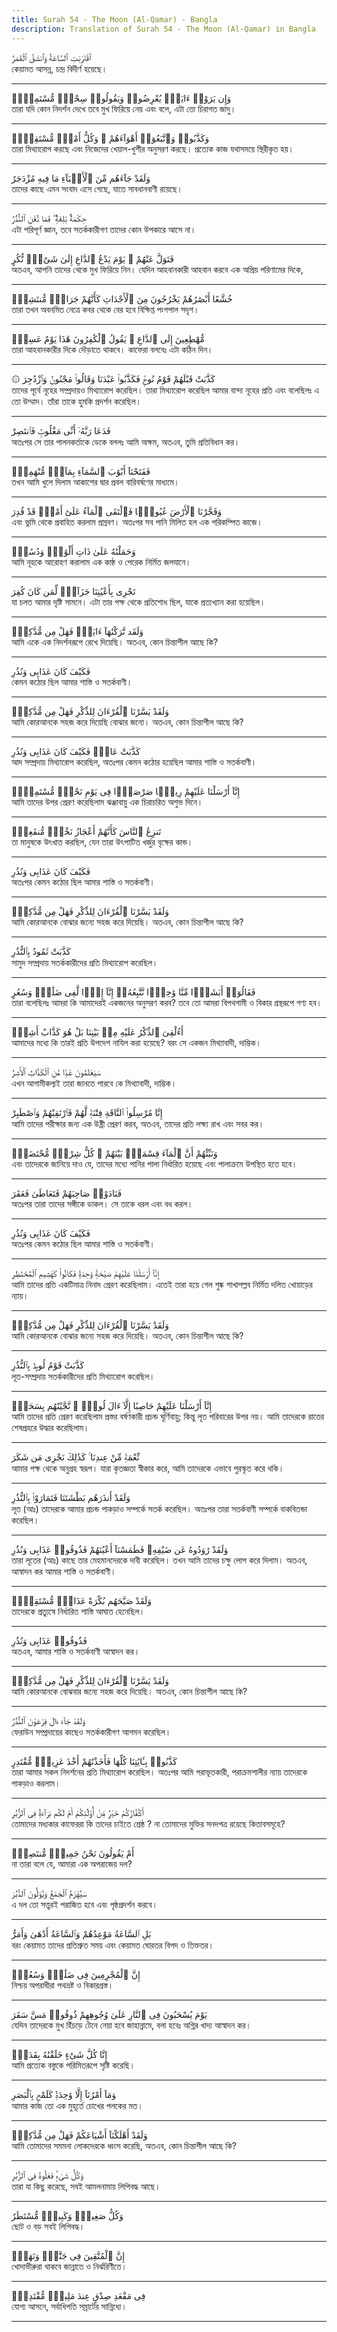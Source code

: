 ```yaml
---
title: Surah 54 - The Moon (Al-Qamar) - Bangla
description: Translation of Surah 54 - The Moon (Al-Qamar) in Bangla
---
```





<Aside type="quran" title="1">
ٱقْتَرَبَتِ ٱلسَّاعَةُ وَٱنشَقَّ ٱلْقَمَرُ
</Aside>

<Aside type="reference" title="1">
কেয়ামত আসন্ন, চন্দ্র বিদীর্ণ হয়েছে।
</Aside>

---

<Aside type="quran" title="2">
وَإِن يَرَوْا۟ ءَايَةًۭ يُعْرِضُوا۟ وَيَقُولُوا۟ سِحْرٌۭ مُّسْتَمِرٌّۭ
</Aside>

<Aside type="reference" title="2">
তারা যদি কোন নিদর্শন দেখে তবে মুখ ফিরিয়ে নেয় এবং বলে, এটা তো চিরাগত জাদু।
</Aside>

---

<Aside type="quran" title="3">
وَكَذَّبُوا۟ وَٱتَّبَعُوٓا۟ أَهْوَآءَهُمْ ۚ وَكُلُّ أَمْرٍۢ مُّسْتَقِرٌّۭ
</Aside>

<Aside type="reference" title="3">
তারা মিথ্যারোপ করছে এবং নিজেদের খেয়াল-খুশীর অনুসরণ করছে। প্রত্যেক কাজ যথাসময়ে স্থিরীকৃত হয়।
</Aside>

---

<Aside type="quran" title="4">
وَلَقَدْ جَآءَهُم مِّنَ ٱلْأَنۢبَآءِ مَا فِيهِ مُزْدَجَرٌ
</Aside>

<Aside type="reference" title="4">
তাদের কাছে এমন সংবাদ এসে গেছে, যাতে সাবধানবাণী রয়েছে।
</Aside>

---

<Aside type="quran" title="5">
حِكْمَةٌۢ بَٰلِغَةٌۭ ۖ فَمَا تُغْنِ ٱلنُّذُرُ
</Aside>

<Aside type="reference" title="5">
এটা পরিপূর্ণ জ্ঞান, তবে সতর্ককারীগণ তাদের কোন উপকারে আসে না।
</Aside>

---

<Aside type="quran" title="6">
فَتَوَلَّ عَنْهُمْ ۘ يَوْمَ يَدْعُ ٱلدَّاعِ إِلَىٰ شَىْءٍۢ نُّكُرٍ
</Aside>

<Aside type="reference" title="6">
অতএব, আপনি তাদের থেকে মুখ ফিরিয়ে নিন। যেদিন আহবানকারী আহবান করবে এক অপ্রিয় পরিণামের দিকে,
</Aside>

---

<Aside type="quran" title="7">
خُشَّعًا أَبْصَٰرُهُمْ يَخْرُجُونَ مِنَ ٱلْأَجْدَاثِ كَأَنَّهُمْ جَرَادٌۭ مُّنتَشِرٌۭ
</Aside>

<Aside type="reference" title="7">
তারা তখন অবনমিত নেত্রে কবর থেকে বের হবে বিক্ষিপ্ত পংগপাল সদৃশ।
</Aside>

---

<Aside type="quran" title="8">
مُّهْطِعِينَ إِلَى ٱلدَّاعِ ۖ يَقُولُ ٱلْكَٰفِرُونَ هَٰذَا يَوْمٌ عَسِرٌۭ
</Aside>

<Aside type="reference" title="8">
তারা আহবানকারীর দিকে দৌড়াতে থাকবে। কাফেরা বলবেঃ এটা কঠিন দিন।
</Aside>

---

<Aside type="quran" title="9">
۞ كَذَّبَتْ قَبْلَهُمْ قَوْمُ نُوحٍۢ فَكَذَّبُوا۟ عَبْدَنَا وَقَالُوا۟ مَجْنُونٌۭ وَٱزْدُجِرَ
</Aside>

<Aside type="reference" title="9">
তাদের পূর্বে নূহের সম্প্রদায়ও মিথ্যারোপ করেছিল। তারা মিথ্যারোপ করেছিল আমার বান্দা নূহের প্রতি এবং বলেছিলঃ এ তো উম্মাদ। তাঁরা তাকে হুমকি প্রদর্শন করেছিল।
</Aside>

---

<Aside type="quran" title="10">
فَدَعَا رَبَّهُۥٓ أَنِّى مَغْلُوبٌۭ فَٱنتَصِرْ
</Aside>

<Aside type="reference" title="10">
অতঃপর সে তার পালনকর্তাকে ডেকে বললঃ আমি অক্ষম, অতএব, তুমি প্রতিবিধান কর।
</Aside>

---

<Aside type="quran" title="11">
فَفَتَحْنَآ أَبْوَٰبَ ٱلسَّمَآءِ بِمَآءٍۢ مُّنْهَمِرٍۢ
</Aside>

<Aside type="reference" title="11">
তখন আমি খুলে দিলাম আকাশের দ্বার প্রবল বারিবর্ষণের মাধ্যমে।
</Aside>

---

<Aside type="quran" title="12">
وَفَجَّرْنَا ٱلْأَرْضَ عُيُونًۭا فَٱلْتَقَى ٱلْمَآءُ عَلَىٰٓ أَمْرٍۢ قَدْ قُدِرَ
</Aside>

<Aside type="reference" title="12">
এবং ভুমি থেকে প্রবাহিত করলাম প্রস্রবণ। অতঃপর সব পানি মিলিত হল এক পরিকম্পিত কাজে।
</Aside>

---

<Aside type="quran" title="13">
وَحَمَلْنَٰهُ عَلَىٰ ذَاتِ أَلْوَٰحٍۢ وَدُسُرٍۢ
</Aside>

<Aside type="reference" title="13">
আমি নূহকে আরোহণ করালাম এক কাষ্ঠ ও পেরেক নির্মিত জলযানে।
</Aside>

---

<Aside type="quran" title="14">
تَجْرِى بِأَعْيُنِنَا جَزَآءًۭ لِّمَن كَانَ كُفِرَ
</Aside>

<Aside type="reference" title="14">
যা চলত আমার দৃষ্টি সামনে। এটা তার পক্ষ থেকে প্রতিশোধ ছিল, যাকে প্রত্যখ্যান করা হয়েছিল।
</Aside>

---

<Aside type="quran" title="15">
وَلَقَد تَّرَكْنَٰهَآ ءَايَةًۭ فَهَلْ مِن مُّدَّكِرٍۢ
</Aside>

<Aside type="reference" title="15">
আমি একে এক নিদর্শনরূপে রেখে দিয়েছি। অতএব, কোন চিন্তাশীল আছে কি?
</Aside>

---

<Aside type="quran" title="16">
فَكَيْفَ كَانَ عَذَابِى وَنُذُرِ
</Aside>

<Aside type="reference" title="16">
কেমন কঠোর ছিল আমার শাস্তি ও সতর্কবাণী।
</Aside>

---

<Aside type="quran" title="17">
وَلَقَدْ يَسَّرْنَا ٱلْقُرْءَانَ لِلذِّكْرِ فَهَلْ مِن مُّدَّكِرٍۢ
</Aside>

<Aside type="reference" title="17">
আমি কোরআনকে সহজ করে দিয়েছি বোঝার জন্যে। অতএব, কোন চিন্তাশীল আছে কি?
</Aside>

---

<Aside type="quran" title="18">
كَذَّبَتْ عَادٌۭ فَكَيْفَ كَانَ عَذَابِى وَنُذُرِ
</Aside>

<Aside type="reference" title="18">
আদ সম্প্রদায় মিথ্যারোপ করেছিল, অতঃপর কেমন কঠোর হয়েছিল আমার শাস্তি ও সতর্কবাণী।
</Aside>

---

<Aside type="quran" title="19">
إِنَّآ أَرْسَلْنَا عَلَيْهِمْ رِيحًۭا صَرْصَرًۭا فِى يَوْمِ نَحْسٍۢ مُّسْتَمِرٍّۢ
</Aside>

<Aside type="reference" title="19">
আমি তাদের উপর প্রেরণ করেছিলাম ঝঞ্জাবায়ু এক চিরাচরিত অশুভ দিনে।
</Aside>

---

<Aside type="quran" title="20">
تَنزِعُ ٱلنَّاسَ كَأَنَّهُمْ أَعْجَازُ نَخْلٍۢ مُّنقَعِرٍۢ
</Aside>

<Aside type="reference" title="20">
তা মানুষকে উৎখাত করছিল, যেন তারা উৎপাটিত খর্জুর বৃক্ষের কান্ড।
</Aside>

---

<Aside type="quran" title="21">
فَكَيْفَ كَانَ عَذَابِى وَنُذُرِ
</Aside>

<Aside type="reference" title="21">
অতঃপর কেমন কঠোর ছিল আমার শাস্তি ও সতর্কবাণী।
</Aside>

---

<Aside type="quran" title="22">
وَلَقَدْ يَسَّرْنَا ٱلْقُرْءَانَ لِلذِّكْرِ فَهَلْ مِن مُّدَّكِرٍۢ
</Aside>

<Aside type="reference" title="22">
আমি কোরআনকে বোঝার জন্যে সহজ করে দিয়েছি। অতএব, কোন চিন্তাশীল আছে কি?
</Aside>

---

<Aside type="quran" title="23">
كَذَّبَتْ ثَمُودُ بِٱلنُّذُرِ
</Aside>

<Aside type="reference" title="23">
সামুদ সম্প্রদায় সতর্ককারীদের প্রতি মিথ্যারোপ করেছিল।
</Aside>

---

<Aside type="quran" title="24">
فَقَالُوٓا۟ أَبَشَرًۭا مِّنَّا وَٰحِدًۭا نَّتَّبِعُهُۥٓ إِنَّآ إِذًۭا لَّفِى ضَلَٰلٍۢ وَسُعُرٍ
</Aside>

<Aside type="reference" title="24">
তারা বলেছিলঃ আমরা কি আমাদেরই একজনের অনুসরণ করব? তবে তো আমরা বিপথগামী ও বিকার গ্রস্থরূপে গণ্য হব।
</Aside>

---

<Aside type="quran" title="25">
أَءُلْقِىَ ٱلذِّكْرُ عَلَيْهِ مِنۢ بَيْنِنَا بَلْ هُوَ كَذَّابٌ أَشِرٌۭ
</Aside>

<Aside type="reference" title="25">
আমাদের মধ্যে কি তারই প্রতি উপদেশ নাযিল করা হয়েছে? বরং সে একজন মিথ্যাবাদী, দাম্ভিক।
</Aside>

---

<Aside type="quran" title="26">
سَيَعْلَمُونَ غَدًۭا مَّنِ ٱلْكَذَّابُ ٱلْأَشِرُ
</Aside>

<Aside type="reference" title="26">
এখন আগামীকল্যই তারা জানতে পারবে কে মিথ্যাবাদী, দাম্ভিক।
</Aside>

---

<Aside type="quran" title="27">
إِنَّا مُرْسِلُوا۟ ٱلنَّاقَةِ فِتْنَةًۭ لَّهُمْ فَٱرْتَقِبْهُمْ وَٱصْطَبِرْ
</Aside>

<Aside type="reference" title="27">
আমি তাদের পরীক্ষার জন্য এক উষ্ট্রী প্রেরণ করব, অতএব, তাদের প্রতি লক্ষ্য রাখ এবং সবর কর।
</Aside>

---

<Aside type="quran" title="28">
وَنَبِّئْهُمْ أَنَّ ٱلْمَآءَ قِسْمَةٌۢ بَيْنَهُمْ ۖ كُلُّ شِرْبٍۢ مُّحْتَضَرٌۭ
</Aside>

<Aside type="reference" title="28">
এবং তাদেরকে জানিয়ে দাও যে, তাদের মধ্যে পানির পালা নির্ধারিত হয়েছে এবং পালাক্রমে উপস্থিত হতে হবে।
</Aside>

---

<Aside type="quran" title="29">
فَنَادَوْا۟ صَاحِبَهُمْ فَتَعَاطَىٰ فَعَقَرَ
</Aside>

<Aside type="reference" title="29">
অতঃপর তারা তাদের সঙ্গীকে ডাকল। সে তাকে ধরল এবং বধ করল।
</Aside>

---

<Aside type="quran" title="30">
فَكَيْفَ كَانَ عَذَابِى وَنُذُرِ
</Aside>

<Aside type="reference" title="30">
অতঃপর কেমন কঠোর ছিল আমার শাস্তি ও সতর্কবাণী।
</Aside>

---

<Aside type="quran" title="31">
إِنَّآ أَرْسَلْنَا عَلَيْهِمْ صَيْحَةًۭ وَٰحِدَةًۭ فَكَانُوا۟ كَهَشِيمِ ٱلْمُحْتَظِرِ
</Aside>

<Aside type="reference" title="31">
আমি তাদের প্রতি একটিমাত্র নিনাদ প্রেরণ করেছিলাম। এতেই তারা হয়ে গেল শুষ্ক শাখাপল্লব নির্মিত দলিত খোয়াড়ের ন্যায়।
</Aside>

---

<Aside type="quran" title="32">
وَلَقَدْ يَسَّرْنَا ٱلْقُرْءَانَ لِلذِّكْرِ فَهَلْ مِن مُّدَّكِرٍۢ
</Aside>

<Aside type="reference" title="32">
আমি কোরআনকে বোঝার জন্যে সহজ করে দিয়েছি। অতএব, কোন চিন্তাশীল আছে কি?
</Aside>

---

<Aside type="quran" title="33">
كَذَّبَتْ قَوْمُ لُوطٍۭ بِٱلنُّذُرِ
</Aside>

<Aside type="reference" title="33">
লূত-সম্প্রদায় সতর্ককারীদের প্রতি মিথ্যারোপ করেছিল।
</Aside>

---

<Aside type="quran" title="34">
إِنَّآ أَرْسَلْنَا عَلَيْهِمْ حَاصِبًا إِلَّآ ءَالَ لُوطٍۢ ۖ نَّجَّيْنَٰهُم بِسَحَرٍۢ
</Aside>

<Aside type="reference" title="34">
আমি তাদের প্রতি প্রেরণ করেছিলাম প্রস্তর বর্ষণকারী প্রচন্ড ঘূর্ণিবায়ু; কিন্তু লূত পরিবারের উপর নয়। আমি তাদেরকে রাতের শেষপ্রহরে উদ্ধার করেছিলাম।
</Aside>

---

<Aside type="quran" title="35">
نِّعْمَةًۭ مِّنْ عِندِنَا ۚ كَذَٰلِكَ نَجْزِى مَن شَكَرَ
</Aside>

<Aside type="reference" title="35">
আমার পক্ষ থেকে অনুগ্রহ স্বরূপ। যারা কৃতজ্ঞতা স্বীকার করে, আমি তাদেরকে এভাবে পুরস্কৃত করে থকি।
</Aside>

---

<Aside type="quran" title="36">
وَلَقَدْ أَنذَرَهُم بَطْشَتَنَا فَتَمَارَوْا۟ بِٱلنُّذُرِ
</Aside>

<Aside type="reference" title="36">
লূত (আঃ) তাদেরকে আমার প্রচন্ড পাকড়াও সম্পর্কে সতর্ক করেছিল। অতঃপর তারা সতর্কবাণী সম্পর্কে বাকবিতন্ডা করেছিল।
</Aside>

---

<Aside type="quran" title="37">
وَلَقَدْ رَٰوَدُوهُ عَن ضَيْفِهِۦ فَطَمَسْنَآ أَعْيُنَهُمْ فَذُوقُوا۟ عَذَابِى وَنُذُرِ
</Aside>

<Aside type="reference" title="37">
তারা লূতের (আঃ) কাছে তার মেহমানদেরকে দাবী করেছিল। তখন আমি তাদের চক্ষু লোপ করে দিলাম। অতএব, আস্বাদন কর আমার শাস্তি ও সতর্কবাণী।
</Aside>

---

<Aside type="quran" title="38">
وَلَقَدْ صَبَّحَهُم بُكْرَةً عَذَابٌۭ مُّسْتَقِرٌّۭ
</Aside>

<Aside type="reference" title="38">
তাদেরকে প্রত্যুষে নির্ধারিত শাস্তি আঘাত হেনেছিল।
</Aside>

---

<Aside type="quran" title="39">
فَذُوقُوا۟ عَذَابِى وَنُذُرِ
</Aside>

<Aside type="reference" title="39">
অতএব, আমার শাস্তি ও সতর্কবাণী আস্বাদন কর।
</Aside>

---

<Aside type="quran" title="40">
وَلَقَدْ يَسَّرْنَا ٱلْقُرْءَانَ لِلذِّكْرِ فَهَلْ مِن مُّدَّكِرٍۢ
</Aside>

<Aside type="reference" title="40">
আমি কোরআনকে বোঝবার জন্যে সহজ করে দিয়েছি। অতএব, কোন চিন্তাশীল আছে কি?
</Aside>

---

<Aside type="quran" title="41">
وَلَقَدْ جَآءَ ءَالَ فِرْعَوْنَ ٱلنُّذُرُ
</Aside>

<Aside type="reference" title="41">
ফেরাউন সম্প্রদায়ের কাছেও সতর্ককারীগণ আগমন করেছিল।
</Aside>

---

<Aside type="quran" title="42">
كَذَّبُوا۟ بِـَٔايَٰتِنَا كُلِّهَا فَأَخَذْنَٰهُمْ أَخْذَ عَزِيزٍۢ مُّقْتَدِرٍ
</Aside>

<Aside type="reference" title="42">
তারা আমার সকল নিদর্শনের প্রতি মিথ্যারোপ করেছিল। অতঃপর আমি পরাভূতকারী, পরাক্রমশালীর ন্যায় তাদেরকে পাকড়াও করলাম।
</Aside>

---

<Aside type="quran" title="43">
أَكُفَّارُكُمْ خَيْرٌۭ مِّنْ أُو۟لَٰٓئِكُمْ أَمْ لَكُم بَرَآءَةٌۭ فِى ٱلزُّبُرِ
</Aside>

<Aside type="reference" title="43">
তোমাদের মধ্যকার কাফেররা কি তাদের চাইতে শ্রেষ্ঠ ? না তোমাদের মুক্তির সনদপত্র রয়েছে কিতাবসমূহে?
</Aside>

---

<Aside type="quran" title="44">
أَمْ يَقُولُونَ نَحْنُ جَمِيعٌۭ مُّنتَصِرٌۭ
</Aside>

<Aside type="reference" title="44">
না তারা বলে যে, আমারা এক অপরাজেয় দল?
</Aside>

---

<Aside type="quran" title="45">
سَيُهْزَمُ ٱلْجَمْعُ وَيُوَلُّونَ ٱلدُّبُرَ
</Aside>

<Aside type="reference" title="45">
এ দল তো সত্ত্বরই পরাজিত হবে এবং পৃষ্ঠপ্রদর্শন করবে।
</Aside>

---

<Aside type="quran" title="46">
بَلِ ٱلسَّاعَةُ مَوْعِدُهُمْ وَٱلسَّاعَةُ أَدْهَىٰ وَأَمَرُّ
</Aside>

<Aside type="reference" title="46">
বরং কেয়ামত তাদের প্রতিশ্রুত সময় এবং কেয়ামত ঘোরতর বিপদ ও তিক্ততর।
</Aside>

---

<Aside type="quran" title="47">
إِنَّ ٱلْمُجْرِمِينَ فِى ضَلَٰلٍۢ وَسُعُرٍۢ
</Aside>

<Aside type="reference" title="47">
নিশ্চয় অপরাধীরা পথভ্রষ্ট ও বিকারগ্রস্ত।
</Aside>

---

<Aside type="quran" title="48">
يَوْمَ يُسْحَبُونَ فِى ٱلنَّارِ عَلَىٰ وُجُوهِهِمْ ذُوقُوا۟ مَسَّ سَقَرَ
</Aside>

<Aside type="reference" title="48">
যেদিন তাদেরকে মুখ হিঁচড়ে টেনে নেয়া হবে জাহান্নামে, বলা হবেঃ অগ্নির খাদ্য আস্বাদন কর।
</Aside>

---

<Aside type="quran" title="49">
إِنَّا كُلَّ شَىْءٍ خَلَقْنَٰهُ بِقَدَرٍۢ
</Aside>

<Aside type="reference" title="49">
আমি প্রত্যেক বস্তুকে পরিমিতরূপে সৃষ্টি করেছি।
</Aside>

---

<Aside type="quran" title="50">
وَمَآ أَمْرُنَآ إِلَّا وَٰحِدَةٌۭ كَلَمْحٍۭ بِٱلْبَصَرِ
</Aside>

<Aside type="reference" title="50">
আমার কাজ তো এক মুহূর্তে চোখের পলকের মত।
</Aside>

---

<Aside type="quran" title="51">
وَلَقَدْ أَهْلَكْنَآ أَشْيَاعَكُمْ فَهَلْ مِن مُّدَّكِرٍۢ
</Aside>

<Aside type="reference" title="51">
আমি তোমাদের সমমনা লোকদেরকে ধ্বংস করেছি, অতএব, কোন চিন্তাশীল আছে কি?
</Aside>

---

<Aside type="quran" title="52">
وَكُلُّ شَىْءٍۢ فَعَلُوهُ فِى ٱلزُّبُرِ
</Aside>

<Aside type="reference" title="52">
তারা যা কিছু করেছে, সবই আমলনামায় লিপিবদ্ধ আছে।
</Aside>

---

<Aside type="quran" title="53">
وَكُلُّ صَغِيرٍۢ وَكَبِيرٍۢ مُّسْتَطَرٌ
</Aside>

<Aside type="reference" title="53">
ছোট ও বড় সবই লিপিবদ্ধ।
</Aside>

---

<Aside type="quran" title="54">
إِنَّ ٱلْمُتَّقِينَ فِى جَنَّٰتٍۢ وَنَهَرٍۢ
</Aside>

<Aside type="reference" title="54">
খোদাভীরুরা থাকবে জান্নাতে ও নির্ঝরিণীতে।
</Aside>

---

<Aside type="quran" title="55">
فِى مَقْعَدِ صِدْقٍ عِندَ مَلِيكٍۢ مُّقْتَدِرٍۭ
</Aside>

<Aside type="reference" title="55">
যোগ্য আসনে, সর্বাধিপতি সম্রাটের সান্নিধ্যে।
</Aside>

---
